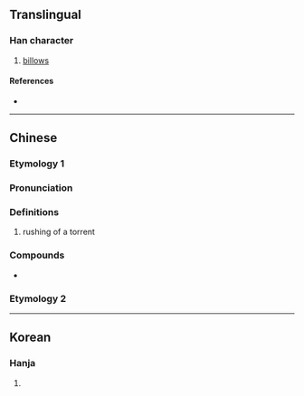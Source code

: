 {{character info/new}}
{{also|澐}}
==Translingual==

===Han character===
{{Han char|rn=85|rad=水|as=04|sn=7|four=31131|canj=EMMI|ids=⿰氵云}}

# [[billow]]s

====References====
* {{Han ref|kx=0610.010|dkj=17185|dj=1002.110|hdz=31558.040|uh=6C84|ud=27780|bh=CB4E|bd=52046}}

----

==Chinese==
{{zh-forms}}
===Etymology 1===
===Pronunciation===
{{zh-pron
|m=yún
|c=wan4
|mc=y
|oc=y
|ma=
|cat=a
}}

===Definitions===
{{zh-hanzi}}

# rushing of a torrent
===Compounds===
*{{l|zh|沄沄}}

===Etymology 2===
{{zh-see|澐}}
----

==Korean==

===Hanja===
{{ko-hanja|hangeul=운|eumhun=|rv=un|mr=un|y=wun}}

# {{defn|lang=ko|sort=水04}}